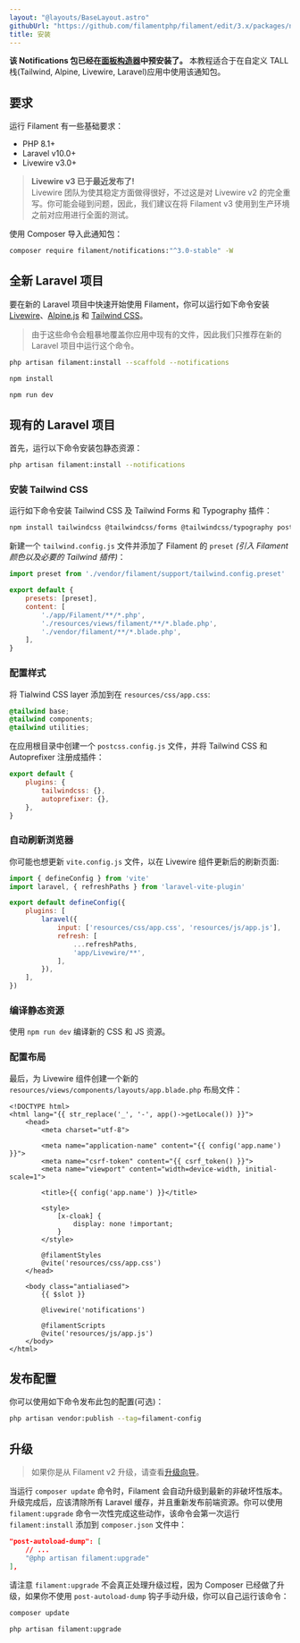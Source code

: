 ```yaml
---
layout: "@layouts/BaseLayout.astro"
githubUrl: "https://github.com/filamentphp/filament/edit/3.x/packages/notifications/docs/01-installation.md"
title: 安装
---
```


**该 Notifications 包已经在[面板构造器](../panels/installation)中预安装了。** 本教程适合于在自定义 TALL 栈(Tailwind, Alpine, Livewire, Laravel)应用中使用该通知包。

## 要求

运行 Filament 有一些基础要求：

- PHP 8.1+
- Laravel v10.0+
- Livewire v3.0+

> **Livewire v3 已于最近发布了!**<br />
> Livewire 团队为使其稳定方面做得很好，不过这是对 Livewire v2 的完全重写。你可能会碰到问题，因此，我们建议在将 Filament v3 使用到生产环境之前对应用进行全面的测试。

使用 Composer 导入此通知包：

```bash
composer require filament/notifications:"^3.0-stable" -W
```

## 全新 Laravel 项目

要在新的 Laravel 项目中快速开始使用 Filament，你可以运行如下命令安装 [Livewire](https://laravel-livewire.com)、[Alpine.js](https://alpinejs.dev) 和 [Tailwind CSS](https://tailwindcss.com)。

> 由于这些命令会粗暴地覆盖你应用中现有的文件，因此我们只推荐在新的 Laravel 项目中运行这个命令。

```bash
php artisan filament:install --scaffold --notifications

npm install

npm run dev
```

## 现有的 Laravel 项目

首先，运行以下命令安装包静态资源：

```bash
php artisan filament:install --notifications
```

### 安装 Tailwind CSS

运行如下命令安装 Tailwind CSS 及 Tailwind Forms 和 Typography 插件：

```bash
npm install tailwindcss @tailwindcss/forms @tailwindcss/typography postcss autoprefixer --save-dev
```

新建一个 `tailwind.config.js` 文件并添加了 Filament 的 `preset` *(引入 Filament 颜色以及必要的 Tailwind 插件)*： 

```js
import preset from './vendor/filament/support/tailwind.config.preset'

export default {
    presets: [preset],
    content: [
        './app/Filament/**/*.php',
        './resources/views/filament/**/*.blade.php',
        './vendor/filament/**/*.blade.php',
    ],
}
```

### 配置样式

将 Tialwind CSS layer 添加到在 `resources/css/app.css`:

```css
@tailwind base;
@tailwind components;
@tailwind utilities;
```

在应用根目录中创建一个 `postcss.config.js` 文件，并将 Tailwind CSS 和 Autoprefixer 注册成插件：

```js
export default {
    plugins: {
        tailwindcss: {},
        autoprefixer: {},
    },
}
```

### 自动刷新浏览器

你可能也想更新 `vite.config.js` 文件，以在 Livewire 组件更新后的刷新页面:

```js
import { defineConfig } from 'vite'
import laravel, { refreshPaths } from 'laravel-vite-plugin'

export default defineConfig({
    plugins: [
        laravel({
            input: ['resources/css/app.css', 'resources/js/app.js'],
            refresh: [
                ...refreshPaths,
                'app/Livewire/**',
            ],
        }),
    ],
})
```

### 编译静态资源

使用 `npm run dev` 编译新的 CSS 和 JS 资源。

### 配置布局

最后，为 Livewire 组件创建一个新的 `resources/views/components/layouts/app.blade.php` 布局文件：

```blade
<!DOCTYPE html>
<html lang="{{ str_replace('_', '-', app()->getLocale()) }}">
    <head>
        <meta charset="utf-8">

        <meta name="application-name" content="{{ config('app.name') }}">
        <meta name="csrf-token" content="{{ csrf_token() }}">
        <meta name="viewport" content="width=device-width, initial-scale=1">

        <title>{{ config('app.name') }}</title>

        <style>
            [x-cloak] {
                display: none !important;
            }
        </style>

        @filamentStyles
        @vite('resources/css/app.css')
    </head>

    <body class="antialiased">
        {{ $slot }}

        @livewire('notifications')
        
        @filamentScripts
        @vite('resources/js/app.js')
    </body>
</html>
```

## 发布配置

你可以使用如下命令发布此包的配置(可选)：

```bash
php artisan vendor:publish --tag=filament-config
```

## 升级

> 如果你是从 Filament v2 升级，请查看[升级向导](upgrade-guide)。

当运行 `composer update` 命令时，Filament 会自动升级到最新的非破坏性版本。升级完成后，应该清除所有 Laravel 缓存，并且重新发布前端资源。你可以使用 `filament:upgrade` 命令一次性完成这些动作，该命令会第一次运行 `filament:install` 添加到 `composer.json` 文件中：

```json
"post-autoload-dump": [
    // ...
    "@php artisan filament:upgrade"
],
```

请注意 `filament:upgrade` 不会真正处理升级过程，因为 Composer 已经做了升级，如果你不使用 `post-autoload-dump` 钩子手动升级，你可以自己运行该命令：

```bash
composer update

php artisan filament:upgrade
```
